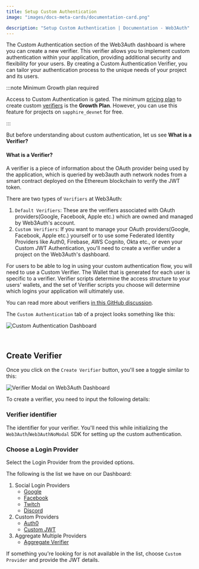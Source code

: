 ```yaml
---
title: Setup Custom Authentication
image: "images/docs-meta-cards/documentation-card.png"

description: "Setup Custom Authentication | Documentation - Web3Auth"
---
```


The Custom Authentication section of the Web3Auth dashboard is where you can create a new verifier.
This verifier allows you to implement custom authentication within your application, providing
additional security and flexibility for your users. By creating a Custom Authentication Verifier,
you can tailor your authentication process to the unique needs of your project and its users.

:::note Minimum Growth plan required

Access to Custom Authentication is gated. The minimum
[pricing plan](https://web3auth.io/pricing.html) to create custom
[verifiers](/auth-provider-setup/verifiers) is the **Growth Plan**. However, you can use this
feature for projects on `sapphire_devnet` for free.

:::

But before understanding about custom authentication, let us see **What is a Verifier?**

#### What is a Verifier?

A verifier is a piece of information about the OAuth provider being used by the application, which
is queried by web3auth auth network nodes from a smart contract deployed on the Ethereum blockchain
to verify the JWT token.

There are two types of `Verifiers` at Web3Auth:

1. `Default Verifiers`: These are the verifiers associated with OAuth providers(Google, Facebook,
   Apple etc.) which are owned and managed by Web3Auth's account.
2. `Custom Verifiers`: If you want to manage your OAuth providers(Google, Facebook, Apple etc.)
   yourself or to use some Federated Identity Providers like Auth0, Firebase, AWS Cognito, Okta
   etc., or even your Custom JWT Authentication, you'll need to create a verifier under a project on
   the Web3Auth's dashboard.

For users to be able to log in using your custom authentication flow, you will need to use a Custom
Verifier. The Wallet that is generated for each user is specific to a verifier. Verifier scripts
determine the access structure to your users' wallets, and the set of Verifier scripts you choose
will determine which logins your application will ultimately use.

You can read more about verifiers
[in this GitHub discussion](https://github.com/orgs/Web3Auth/discussions/427#discussioncomment-3442052).

The `Custom Authentication` tab of a project looks something like this:

![Custom Authentication Dashboard](/images/dashboard/custom-authentication.png)

<br />

## Create Verifier

Once you click on the `Create Verifier` button, you'll see a toggle similar to this:

![Verifier Modal on Web3Auth Dashboard](/images/dashboard/create-verifier.png)

To create a verifier, you need to input the following details:

### Verifier identifier

The identifier for your verifier. You'll need this while initializing the
`Web3Auth`/`Web3AuthNoModal` SDK for setting up the custom authentication.

### Choose a Login Provider

Select the Login Provider from the provided options.

The following is the list we have on our Dashboard:

1. Social Login Providers
   - [Google](/auth-provider-setup/social-providers/google)
   - [Facebook](/auth-provider-setup/social-providers/facebook)
   - [Twitch](/auth-provider-setup/social-providers/twitch)
   - [Discord](/auth-provider-setup/social-providers/discord)
2. Custom Providers
   - [Auth0](/auth-provider-setup/authentication-service-providers/auth0-service-provider)
   - [Custom JWT](/auth-provider-setup/byo-jwt-provider)
3. Aggregate Multiple Providers
   - [Aggregate Verifier](/auth-provider-setup/aggregate-verifier)

If something you're looking for is not available in the list, choose `Custom Provider` and provide
the JWT details.
